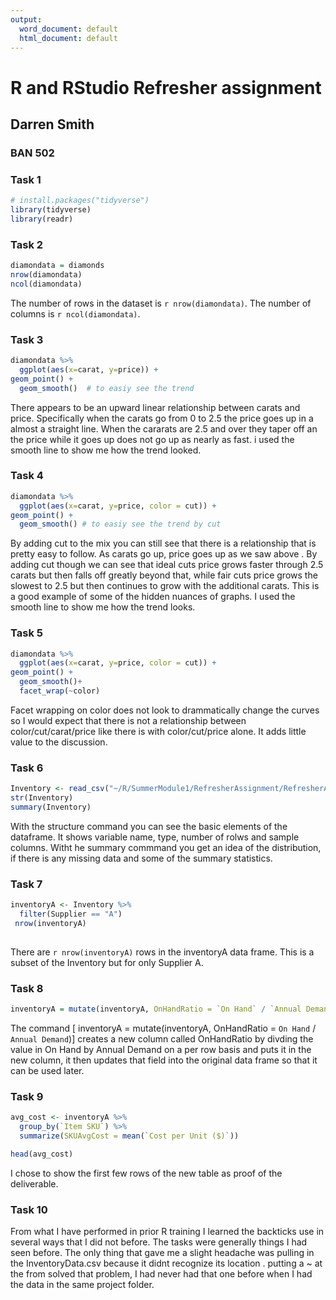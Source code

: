 ---
output:
  word_document: default
  html_document: default
---

# R and RStudio Refresher assignment
## Darren Smith
### BAN 502

### Task 1
```{r install packages and load}
# install.packages("tidyverse")
library(tidyverse)
library(readr)
```


### Task 2
```{r Create new dataset}
diamondata = diamonds
nrow(diamondata)
ncol(diamondata)
```
The number of  rows in the dataset is  `r nrow(diamondata)`. The number of columns is `r ncol(diamondata)`.  


### Task 3
```{r plot carat vs price}
diamondata %>%
  ggplot(aes(x=carat, y=price)) +
geom_point() +
  geom_smooth()  # to easiy see the trend 
```

There appears to be an upward  linear relationship between carats and price.  Specifically when the carats go from 0 to 2.5 the price goes up in a almost a straight line.  When the cararats are 2.5 and over they taper off an the price while it goes up does not go up as nearly as fast. i used the smooth line to show me how the trend looked.  



### Task 4
```{r plot carat vs price by cut}
diamondata %>%
  ggplot(aes(x=carat, y=price, color = cut)) +
geom_point() +
  geom_smooth() # to easiy see the trend by cut
```

By adding cut to the mix you can still see that there is a relationship that is pretty easy to follow.  As carats go up, price goes up as we saw above .  By adding cut though we can see that ideal cuts price grows faster through 2.5 carats but then falls off greatly beyond that, while fair cuts price grows the slowest to 2.5 but then continues to grow with the additional carats.  This is a good example of some of the hidden nuances of graphs.  I used the smooth line to show me how the trend looks.  


### Task 5
```{r facet wrap to see if there is a diffference based on color in addition to carat price and cut}
diamondata %>%
  ggplot(aes(x=carat, y=price, color = cut)) +
geom_point() +
  geom_smooth()+ 
  facet_wrap(~color)
```

Facet wrapping on color does not look to drammatically change the curves so I would expect that there is not a relationship between color/cut/carat/price like there is with color/cut/price alone.  It adds little value to the discussion.    


### Task 6
```{r pull in new data frame and look at is structure and summary}
Inventory <- read_csv("~/R/SummerModule1/RefresherAssignment/RefresherAssignment/InventoryData.csv")
str(Inventory)
summary(Inventory)
```
With the structure command you can see the basic elements of the dataframe. It shows variable name, type, number of rolws and sample columns. Witht he summary commmand you get an idea of the distribution, if there is any missing data and some of the summary statistics.    



### Task 7
```{r create new data frame with only Supplier A info}
inventoryA <- Inventory %>%
  filter(Supplier == "A")
 nrow(inventoryA)
 
```
There are `r nrow(inventoryA)` rows in the inventoryA data frame.  This is a subset of the Inventory but for only Supplier A.  



### Task 8
```{r}
inventoryA = mutate(inventoryA, OnHandRatio = `On Hand` / `Annual Demand`)
```

The command [ inventoryA = mutate(inventoryA, OnHandRatio = `On Hand` / `Annual Demand`)]  creates a new column called OnHandRatio by divding the value in On Hand by Annual Demand on a per row basis and puts it in the new column, it then updates that field into the original data frame so that it can be used later.  



### Task 9
```{r}
avg_cost <- inventoryA %>%
  group_by(`Item SKU`) %>%
  summarize(SKUAvgCost = mean(`Cost per Unit ($)`))

head(avg_cost)
```
I chose to show the first few rows of the new table as proof of the deliverable.


### Task 10
From what I have performed in prior R training I learned the backticks use in several ways that I did not before.  The tasks were generally things I had seen before.  The only thing that gave me a slight headache was pulling in the InventoryData.csv because it didnt recognize its location .  putting a ~ at the from solved that problem, I had never had that one before when I had the data in the same project folder.  

